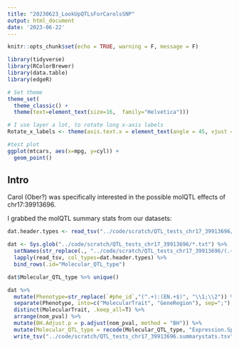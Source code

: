 ```yaml
---
title: "20230623_LookUpQTLsForCarolsSNP"
output: html_document
date: '2023-06-22'
---
```


```r
knitr::opts_chunk$set(echo = TRUE, warning = F, message = F)

library(tidyverse)
library(RColorBrewer)
library(data.table)
library(edgeR)

# Set theme
theme_set(
  theme_classic() +
  theme(text=element_text(size=16,  family="Helvetica")))

# I use layer a lot, to rotate long x-axis labels
Rotate_x_labels <- theme(axis.text.x = element_text(angle = 45, vjust = 1, hjust=1))

#test plot
ggplot(mtcars, aes(x=mpg, y=cyl)) +
  geom_point()

```
## Intro

Carol (Ober?) was specifically interested in the possible molQTL effects of chr17:39913696.

I grabbed the molQTL summary stats from our datasets:

```r
dat.header.types <- read_tsv("../code/scratch/QTL_tests_chr17_39913696/APA_Nuclear.txt") %>% sapply(class)

dat <- Sys.glob("../code/scratch/QTL_tests_chr17_39913696/*.txt") %>%
  setNames(str_replace(., "../code/scratch/QTL_tests_chr17_39913696/(.+?).txt", "\\1")) %>%
  lapply(read_tsv, col_types=dat.header.types) %>%
  bind_rows(.id="Molecular_QTL_type")

dat$Molecular_QTL_type %>% unique()

dat %>%
  mutate(Phenotype=str_replace(`#phe_id`,"(^.+):(EN.+$)", "\\1;\\2")) %>%
  separate(Phenotype, into=c("MolecularTrait", "GeneRegion"), sep=";") %>%
  distinct(MolecularTrait, .keep_all=T) %>%
  arrange(nom_pval) %>%
  mutate(BH.Adjust.p = p.adjust(nom_pval, method = "BH")) %>%
  mutate(Molecular_QTL_type = recode(Molecular_QTL_type, "Expression.Splicing"="GeneExpression.FromAllGeuvadis", "Expression.Splicing.Subset_YRI"="GeneExpression.FromGeuvadisYRISubset", "polyA.Splicing.Subset_YRI"="polyA.Splicing.FromAllGeuvadis", "polyA.Splicing.Subset_YRI" ="polyA.Splicing.FromGeuvadisYRISubset", "chRNA.Expression.Splicing"="chRNA.GeneExpression", "MetabolicLabelled.30min"="MetabolicLabelled.30min.GeneExpression", "MetabolicLabelled.60min"="MetabolicLabelled.60min.GeneExpression")) %>%
  write_tsv("../code/scratch/QTL_tests_chr17_39913696.summarystats.tsv")

```

